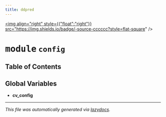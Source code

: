 ```yaml
---
title: ddpred
---
```


<a href="https://github.com/drothermel/%24%7BREPO%7D/blob/main/src/ddpred/config.py"><img align="right" style={{"float":"right"}} src="https://img.shields.io/badge/-source-cccccc?style=flat-square" /></a>

# <kbd>module</kbd> `config`



## Table of Contents



**Global Variables**
---------------
- **cv_config**




---

_This file was automatically generated via [lazydocs](https://github.com/ml-tooling/lazydocs)._
